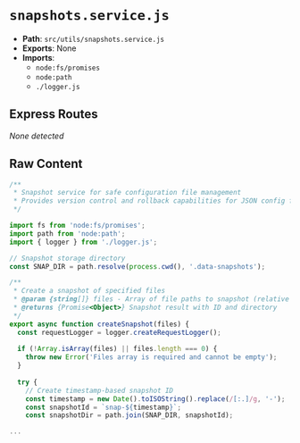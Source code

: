 # `snapshots.service.js`

- **Path**: `src/utils/snapshots.service.js`
- **Exports**: None
- **Imports**:
  - `node:fs/promises`
  - `node:path`
  - `./logger.js`

## Express Routes
_None detected_

## Raw Content

```js
/**
 * Snapshot service for safe configuration file management
 * Provides version control and rollback capabilities for JSON config files
 */

import fs from 'node:fs/promises';
import path from 'node:path';
import { logger } from './logger.js';

// Snapshot storage directory
const SNAP_DIR = path.resolve(process.cwd(), '.data-snapshots');

/**
 * Create a snapshot of specified files
 * @param {string[]} files - Array of file paths to snapshot (relative to project root)
 * @returns {Promise<Object>} Snapshot result with ID and directory
 */
export async function createSnapshot(files) {
  const requestLogger = logger.createRequestLogger();
  
  if (!Array.isArray(files) || files.length === 0) {
    throw new Error('Files array is required and cannot be empty');
  }
  
  try {
    // Create timestamp-based snapshot ID
    const timestamp = new Date().toISOString().replace(/[:.]/g, '-');
    const snapshotId = `snap-${timestamp}`;
    const snapshotDir = path.join(SNAP_DIR, snapshotId);

...
```

